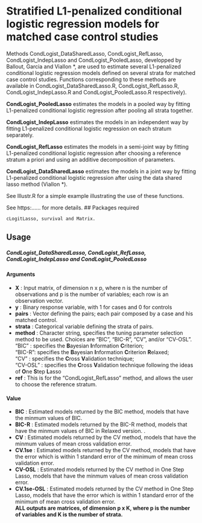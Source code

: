 # Stratified L1-penalized conditional logistic regression models for matched case control studies

Methods CondLogist_DataSharedLasso, CondLogist_RefLasso, CondLogist_IndepLasso and CondLogist_PooledLasso, developped by Ballout, Garcia and Viallon *, are used to estimate several L1-penalized conditional logistic regression models defined on several strata for matched case control studies. Functions corresponding to these methods are available in CondLogist_DataSharedLasso.R, CondLogist_RefLasso.R, CondLogist_IndepLasso.R and CondLogist_PooledLasso.R respectively).

**CondLogist_PooledLasso** estimates the models in a pooled way by fitting L1-penalized conditional logistic regression after pooling all strata together.

**CondLogist_IndepLasso** estimates the models in an independent way by fitting L1-penalized conditional logistic regression on each stratum separately.

**CondLogist_RefLasso** estimates the models in a semi-joint way by fitting L1-penalized conditional logistic regression after choosing a reference stratum a priori and using an additive decomposition of parameters.

**CondLogist_DataSharedLasso** estimates the models in a joint way by fitting L1-penalized conditional logistic regression after using the data shared lasso method (Viallon *).

See Illustr.R for a simple example illustrating the use of these functions.

See https:...... for more details.
## Packages required 


```
cLogitLasso, survival and Matrix.
```



## Usage
##### CondLogist_DataSharedLasso, CondLogist_RefLasso, CondLogist_IndepLasso and CondLogist_PooledLasso
#### Arguments
* **X**        : Input matrix, of dimension n x p, where n is the number of observations and p is the number of variables; each row is an observation vector.  
* **y**        : Binary response variable, with 1 for cases and 0 for controls
* **pairs**    : Vector defining the pairs; each pair composed by a case and his matched control.  
* **strata**   : Categorical variable defining the strata of pairs.  
* **method**        : Character string, specifies the tuning parameter selection method to be used. Choices are "BIC", "BIC-R", "CV", and/or "CV-OSL".  
"BIC" :  specifies the **B**ayesian **I**nformation **C**riterion;  
"BIC-R":  specifies the **B**ayesian **I**nformation **C**riterion **R**elaxed;  
"CV"  :  specifies the **C**ross **V**alidation technique;  
"CV-OSL"  :  specifies the **C**ross **V**alidation technique following the ideas of    **O**ne **S**tep **L**asso
* **ref**      : This is for the "CondLogist_RefLasso" method, and allows the user to choose the reference stratum.

#### Value
* **BIC**         : Estimated models returned by the BIC method, models that have the minmum values of BIC.    
* **BIC-R**       : Estimated models returned by the BIC-R method, models that have the minmum values of BIC in Relaxed version.  .   
* **CV**       : Estimated models returned by the CV method, models that have the minmum values of mean cross validation error.   
* **CV.1se**       : Estimated models returned by the CV method, models that have the error which is within 1 standard error of the minimum of mean cross validation error.  
* **CV-OSL**       : Estimated models returned by the CV method in One Step Lasso, models that have the minmum values of mean cross validation error.   
* **CV.1se-OSL**       : Estimated models returned by the CV method in One Step Lasso, models that have the error which is within 1 standard error of the minimum of mean cross validation error.   
**ALL outputs are matrices, of dimension p x K, where p is the number of variables and K is the number of strata.**  
